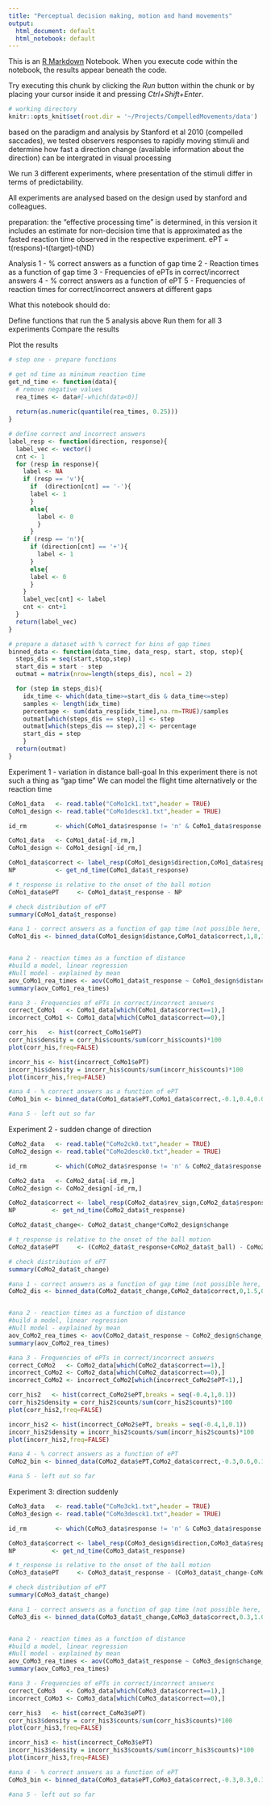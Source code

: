 ```yaml
---
title: "Perceptual decision making, motion and hand movements"
output:
  html_document: default
  html_notebook: default
---
```


This is an [R Markdown](http://rmarkdown.rstudio.com) Notebook. When you execute code within the notebook, the results appear beneath the code. 

Try executing this chunk by clicking the *Run* button within the chunk or by placing your cursor inside it and pressing *Ctrl+Shift+Enter*. 

```r
# working directory
knitr::opts_knit$set(root.dir = '~/Projects/CompelledMovements/data')
```

based on the paradigm and analysis by Stanford et al 2010 (compelled saccades), we tested observers responses to rapidly moving stimuli and determine how fast a direction change (available information about the direction) can be intergrated in visual processing

We run 3 different experiments, where presentation of the stimuli differ in terms of predictability.

All experiments are analysed based on the design used by stanford and colleagues.

preparation: 
the "effective processing time" is determined, in this version it includes an estimate for non-decision time that is approximated as the fasted reaction time observed in the respective experiment.
ePT = t(respons)-t(target)-t(ND)

Analysis
1 - % correct answers as a function of gap time
2 - Reaction times as a function of gap time 
3 - Frequencies of ePTs in correct/incorrect answers
4 - % correct answers as a function of ePT
5 - Frequencies of reaction times for correct/incorrect answers at different gaps

What this notebook should do:

Define functions that run the 5 analysis above
Run them for all 3 experiments
Compare the results

Plot the results
```r
# step one - prepare functions

# get nd time as minimum reaction time
get_nd_time <- function(data){
  # remove negative values
  rea_times <- data#[-which(data<0)]
  
  return(as.numeric(quantile(rea_times, 0.25)))
}

# define correct and incorrect answers 
label_resp <- function(direction, response){
  label_vec <- vector()
  cnt <- 1
  for (resp in response){
    label <- NA
    if (resp == 'v'){
      if  (direction[cnt] == '-'){
      label <- 1
      }
      else{
        label <- 0
        }
      }
    if (resp == 'n'){
      if (direction[cnt] == '+'){
        label <- 1
      }
      else{
      label <- 0
      }
    } 
    label_vec[cnt] <- label 
    cnt <- cnt+1
  } 
  return(label_vec)
}

# prepare a dataset with % correct for bins of gap times
binned_data <- function(data_time, data_resp, start, stop, step){
  steps_dis = seq(start,stop,step)
  start_dis = start - step
  outmat = matrix(nrow=length(steps_dis), ncol = 2)

  for (step in steps_dis){
    idx_time <- which(data_time>=start_dis & data_time<=step)
    samples <- length(idx_time)
    percentage <- sum(data_resp[idx_time],na.rm=TRUE)/samples
    outmat[which(steps_dis == step),1] <- step
    outmat[which(steps_dis == step),2] <- percentage
    start_dis = step
    }
  return(outmat)
}
```

Experiment 1 - variation in distance ball-goal
In this experiment there is not such a thing as "gap time"
We can model the flight time alternatively or the reaction time

```r

CoMo1_data   <- read.table("CoMo1ck1.txt",header = TRUE)
CoMo1_design <- read.table("CoMo1desck1.txt",header = TRUE)

id_rm        <- which(CoMo1_data$response != 'n' & CoMo1_data$response != 'v')

CoMo1_data   <- CoMo1_data[-id_rm,]
CoMo1_design <- CoMo1_design[-id_rm,]

CoMo1_data$correct <- label_resp(CoMo1_design$direction,CoMo1_data$response)
NP           <- get_nd_time(CoMo1_data$t_response)

# t_response is relative to the onset of the ball motion  
CoMo1_data$ePT     <- CoMo1_data$t_response - NP

# check distribution of ePT
summary(CoMo1_data$t_response)

#ana 1 - correct answers as a function of gap time (not possible here, using goal distance)
CoMo1_dis <- binned_data(CoMo1_design$distance,CoMo1_data$correct,1,8,1)


#ana 2 - reaction times as a function of distance
#build a model, linear regression
#Null model - explained by mean
aov_CoMo1_rea_times <- aov(CoMo1_data$t_response ~ CoMo1_design$distance) 
summary(aov_CoMo1_rea_times)

#ana 3 - Frequencies of ePTs in correct/incorrect answers
correct_CoMo1   <- CoMo1_data[which(CoMo1_data$correct==1),]
incorrect_CoMo1 <- CoMo1_data[which(CoMo1_data$correct==0),]

corr_his   <- hist(correct_CoMo1$ePT)
corr_his$density = corr_his$counts/sum(corr_his$counts)*100
plot(corr_his,freq=FALSE)

incorr_his <- hist(incorrect_CoMo1$ePT)
incorr_his$density = incorr_his$counts/sum(incorr_his$counts)*100
plot(incorr_his,freq=FALSE)

#ana 4 - % correct answers as a function of ePT
CoMo1_bin <- binned_data(CoMo1_data$ePT,CoMo1_data$correct,-0.1,0.4,0.05)

#ana 5 - left out so far


```

Experiment 2 - sudden change of direction

```r

CoMo2_data   <- read.table("CoMo2ck0.txt",header = TRUE)
CoMo2_design <- read.table("CoMo2desck0.txt",header = TRUE)

id_rm        <- which(CoMo2_data$response != 'n' & CoMo2_data$response != 'v')

CoMo2_data   <- CoMo2_data[-id_rm,]
CoMo2_design <- CoMo2_design[-id_rm,]

CoMo2_data$correct <- label_resp(CoMo2_data$rev_sign,CoMo2_data$response)
NP          <- get_nd_time(CoMo2_data$t_response)

CoMo2_data$t_change<- CoMo2_data$t_change*CoMo2_design$change 

# t_response is relative to the onset of the ball motion  
CoMo2_data$ePT     <- (CoMo2_data$t_response+CoMo2_data$t_ball) - CoMo2_data$t_change - NP

# check distribution of ePT
summary(CoMo2_data$t_change)

#ana 1 - correct answers as a function of gap time (not possible here, using goal distance)
CoMo2_dis <- binned_data(CoMo2_data$t_change,CoMo2_data$correct,0,1.5,0.1)


#ana 2 - reaction times as a function of distance
#build a model, linear regression
#Null model - explained by mean
aov_CoMo2_rea_times <- aov(CoMo2_data$t_response ~ CoMo2_design$change_loc) 
summary(aov_CoMo2_rea_times)

#ana 3 - Frequencies of ePTs in correct/incorrect answers
correct_CoMo2   <- CoMo2_data[which(CoMo2_data$correct==1),]
incorrect_CoMo2 <- CoMo2_data[which(CoMo2_data$correct==0),]
incorrect_CoMo2 <- incorrect_CoMo2[which(incorrect_CoMo2$ePT<1),]

corr_his2   <- hist(correct_CoMo2$ePT,breaks = seq(-0.4,1,0.1))
corr_his2$density = corr_his2$counts/sum(corr_his2$counts)*100
plot(corr_his2,freq=FALSE)

incorr_his2 <- hist(incorrect_CoMo2$ePT, breaks = seq(-0.4,1,0.1))
incorr_his2$density = incorr_his2$counts/sum(incorr_his2$counts)*100
plot(incorr_his2,freq=FALSE)

#ana 4 - % correct answers as a function of ePT
CoMo2_bin <- binned_data(CoMo2_data$ePT,CoMo2_data$correct,-0.3,0.6,0.1)

#ana 5 - left out so far


```

Experiment 3: direction suddenly

```r

CoMo3_data   <- read.table("CoMo3ck1.txt",header = TRUE)
CoMo3_design <- read.table("CoMo3desck1.txt",header = TRUE)

id_rm        <- which(CoMo3_data$response != 'n' & CoMo3_data$response != 'v')

CoMo3_data$correct <- label_resp(CoMo3_design$direction,CoMo3_data$response)
NP          <- get_nd_time(CoMo3_data$t_response)

# t_response is relative to the onset of the ball motion  
CoMo3_data$ePT     <- CoMo3_data$t_response - (CoMo3_data$t_change-CoMo3_data$t_ball) - NP

# check distribution of ePT
summary(CoMo3_data$t_change)

#ana 1 - correct answers as a function of gap time (not possible here, using goal distance)
CoMo3_dis <- binned_data(CoMo3_data$t_change,CoMo3_data$correct,0.3,1.0,0.1)


#ana 2 - reaction times as a function of distance
#build a model, linear regression
#Null model - explained by mean
aov_CoMo3_rea_times <- aov(CoMo3_data$t_response ~ CoMo3_design$change_loc) 
summary(aov_CoMo3_rea_times)

#ana 3 - Frequencies of ePTs in correct/incorrect answers
correct_CoMo3   <- CoMo3_data[which(CoMo3_data$correct==1),]
incorrect_CoMo3 <- CoMo3_data[which(CoMo3_data$correct==0),]

corr_his3   <- hist(correct_CoMo3$ePT)
corr_his3$density = corr_his3$counts/sum(corr_his3$counts)*100
plot(corr_his3,freq=FALSE)

incorr_his3 <- hist(incorrect_CoMo3$ePT)
incorr_his3$density = incorr_his3$counts/sum(incorr_his3$counts)*100
plot(incorr_his3,freq=FALSE)

#ana 4 - % correct answers as a function of ePT
CoMo3_bin <- binned_data(CoMo3_data$ePT,CoMo3_data$correct,-0.3,0.3,0.1)

#ana 5 - left out so far


```